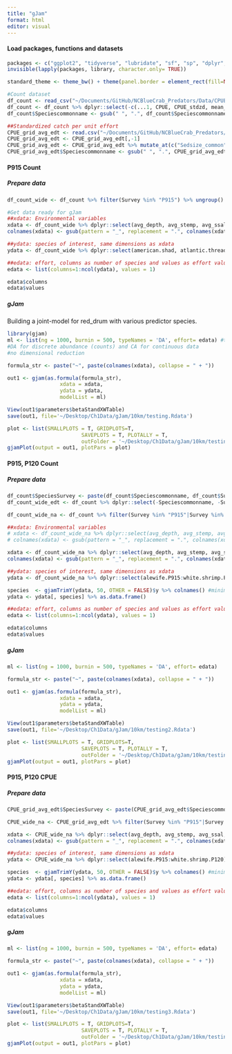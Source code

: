 ```yaml
---
title: "gJam"
format: html
editor: visual
---
```


#### Load packages, functions and datasets

```r
packages <- c("ggplot2", "tidyverse", "lubridate", "sf", "sp", "dplyr", "rnaturalearth", "readr", "readxl", "spatialEco", "rstatix", "viridis", "BBmisc", "corrplot", "mgcv", "GGally", "gjam")
invisible(lapply(packages, library, character.only= TRUE))

standard_theme <- theme_bw() + theme(panel.border = element_rect(fill=NA, colour = "black")) + theme(panel.grid.major = element_blank(), panel.grid.minor = element_blank()) + theme(legend.text.align= 0, legend.title= element_text(size = 12), legend.text = element_text(size= 10), axis.text=element_text(size=10), axis.title=element_text(size=12))

#Count dataset 
df_count <- read_csv("~/Documents/GitHub/NCBlueCrab_Predators/Data/CPUE/CPUE_grid_count_avg_edt.csv")  
df_count <- df_count %>% dplyr::select(-c(...1, CPUE, CPUE_stdzd, mean_CPUE, mean_CPUE_stdzd))
df_count$Speciescommonname <- gsub(" ", ".", df_count$Speciescommonname) #gJam doesn't like _ in column names

##Standardized catch per unit effort 
CPUE_grid_avg_edt <- read.csv("~/Documents/GitHub/NCBlueCrab_Predators/Data/CPUE/CPUE_grid_avg_edt.csv")
CPUE_grid_avg_edt <- CPUE_grid_avg_edt[,-1]
CPUE_grid_avg_edt <- CPUE_grid_avg_edt %>% mutate_at(c("Sedsize_common", "ShorelineType", "ITP", "Survey"), as.factor)
CPUE_grid_avg_edt$Speciescommonname <- gsub(" ", ".", CPUE_grid_avg_edt$Speciescommonname)
```

#### P915 Count 

##### Prepare data

```r
df_count_wide <- df_count %>% filter(Survey %in% "P915") %>% ungroup() %>% pivot_wider(names_from = "Speciescommonname", values_from = "avg_count") %>% drop_na()

#Get data ready for gJam 
##xdata: Environmental variables
xdata <- df_count_wide %>% dplyr::select(avg_depth, avg_stemp, avg_ssal, avg_sdo, SAVDist_km, InletDist_km, NoFishRest,  FishingAll_num, Sedsize_common) %>% mutate_at(vars(c(Sedsize_common, FishingAll_num)), as.factor)
colnames(xdata) <- gsub(pattern = "_", replacement = ".", colnames(xdata))

##ydata: species of interest, same dimensions as xdata 
ydata <- df_count_wide %>% dplyr::select(american.shad, atlantic.thread.herring:bonnethead.shark, bull.shark:cownose.ray, gizzard.shad:atlantic.sharpnose.shark, silver.perch:summer.flounder, -silversides)

##edata: effort, columns as number of species and values as effort values  
edata <- list(columns=1:ncol(ydata), values = 1)

edata$columns
edata$values
```

##### gJam

Building a joint-model for red_drum with various predictor species.

```r
library(gjam)
ml <- list(ng = 1000, burnin = 500, typeNames = 'DA', effort= edata) #typeNames is for response variable data type
#DA for discrete abundance (counts) and CA for continuous data
#no dimensional reduction 

formula_str <- paste("~", paste(colnames(xdata), collapse = " + "))

out1 <- gjam(as.formula(formula_str), 
                 xdata = xdata, 
                 ydata = ydata, 
                 modelList = ml)

View(out1$parameters$betaStandXWTable)
save(out1, file='~/Desktop/Ch1Data/gJam/10km/testing.Rdata')

plot <- list(SMALLPLOTS = T, GRIDPLOTS=T, 
                        SAVEPLOTS = T, PLOTALLY = T, 
                        outFolder = '~/Desktop/Ch1Data/gJam/10km/testing_plots/')
gjamPlot(output = out1, plotPars = plot)
```

#### P915, P120 Count 

##### Prepare data

```r
df_count$SpeciesSurvey <- paste(df_count$Speciescommonname, df_count$Survey, sep= ".")
df_count_wide_edt <- df_count %>% dplyr::select(-Speciescommonname, -Survey) %>% ungroup() %>% pivot_wider(names_from = "SpeciesSurvey", values_from = "avg_count")

df_count_wide_na <- df_count %>% filter(Survey %in% "P915"|Survey %in% "P120") %>% dplyr::select(-Speciescommonname, -Survey) %>% ungroup() %>% pivot_wider(names_from = "SpeciesSurvey", values_from = "avg_count") %>% drop_na()

##xdata: Environmental variables
# xdata <- df_count_wide_na %>% dplyr::select(avg_depth, avg_stemp, avg_ssal, avg_sdo, SAVDist_km, InletDist_km, NoFishRest,  FishingAll_num, Sedsize_common, alewife.P915:white.shrimp.P120, -(c(red.drum.P915, bonnethead.shark.P915, black.drum.P915, cownose.ray.P915, southern.kingfish.P915, striped.bass.P915))) %>% mutate_at(vars(Sedsize_common), as.factor)
# colnames(xdata) <- gsub(pattern = "_", replacement = ".", colnames(xdata))

xdata <- df_count_wide_na %>% dplyr::select(avg_depth, avg_stemp, avg_ssal, avg_sdo, SAVDist_km, InletDist_km, NoFishRest,  FishingAll_num, Sedsize_common) %>% mutate_at(vars(c(Sedsize_common, FishingAll_num)), as.factor)
colnames(xdata) <- gsub(pattern = "_", replacement = ".", colnames(xdata))

##ydata: species of interest, same dimensions as xdata 
ydata <- df_count_wide_na %>% dplyr::select(alewife.P915:white.shrimp.P120) 

species  <- gjamTrimY(ydata, 50, OTHER = FALSE)$y %>% colnames() #minimum # of non-zero observations: 20 
ydata <- ydata[, species] %>% as.data.frame()

##edata: effort, columns as number of species and values as effort values  
edata <- list(columns=1:ncol(ydata), values = 1)

edata$columns
edata$values
```

##### gJam

```r
ml <- list(ng = 1000, burnin = 500, typeNames = 'DA', effort= edata)

formula_str <- paste("~", paste(colnames(xdata), collapse = " + "))

out1 <- gjam(as.formula(formula_str), 
                 xdata = xdata, 
                 ydata = ydata, 
                 modelList = ml)

View(out1$parameters$betaStandXWTable)
save(out1, file='~/Desktop/Ch1Data/gJam/10km/testing2.Rdata')

plot <- list(SMALLPLOTS = T, GRIDPLOTS=T, 
                        SAVEPLOTS = T, PLOTALLY = T, 
                        outFolder = '~/Desktop/Ch1Data/gJam/10km/testing_plots2/')
gjamPlot(output = out1, plotPars = plot)
```

#### P915, P120 CPUE

##### Prepare data

```r
CPUE_grid_avg_edt$SpeciesSurvey <- paste(CPUE_grid_avg_edt$Speciescommonname, CPUE_grid_avg_edt$Survey, sep= ".")

CPUE_wide_na <- CPUE_grid_avg_edt %>% filter(Survey %in% "P915"|Survey %in% "P120") %>%  dplyr::select(-Speciescommonname, -Survey) %>% ungroup() %>% pivot_wider(names_from = "SpeciesSurvey", values_from = "mean_CPUE_stdzd") %>% drop_na()

xdata <- CPUE_wide_na %>% dplyr::select(avg_depth, avg_stemp, avg_ssal, avg_sdo, SAVDist_km, InletDist_km, NoFishRest,  FishingAll_num, Sedsize_common) %>% mutate_at(vars(c(Sedsize_common, FishingAll_num)), as.factor)
colnames(xdata) <- gsub(pattern = "_", replacement = ".", colnames(xdata))

##ydata: species of interest, same dimensions as xdata 
ydata <- CPUE_wide_na %>% dplyr::select(alewife.P915:white.shrimp.P120) 

species  <- gjamTrimY(ydata, 50, OTHER = FALSE)$y %>% colnames() #minimum # of non-zero observations: 20 
ydata <- ydata[, species] %>% as.data.frame()

##edata: effort, columns as number of species and values as effort values  
edata <- list(columns=1:ncol(ydata), values = 1)

edata$columns
edata$values
```

##### gJam

```r
ml <- list(ng = 1000, burnin = 500, typeNames = 'DA', effort= edata)

formula_str <- paste("~", paste(colnames(xdata), collapse = " + "))

out1 <- gjam(as.formula(formula_str), 
                 xdata = xdata, 
                 ydata = ydata, 
                 modelList = ml)

View(out1$parameters$betaStandXWTable)
save(out1, file='~/Desktop/Ch1Data/gJam/10km/testing3.Rdata')

plot <- list(SMALLPLOTS = T, GRIDPLOTS=T, 
                        SAVEPLOTS = T, PLOTALLY = T, 
                        outFolder = '~/Desktop/Ch1Data/gJam/10km/testing_plots3/')
gjamPlot(output = out1, plotPars = plot)
```
